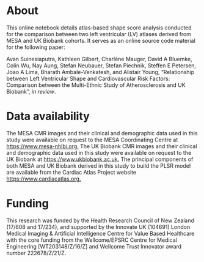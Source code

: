 # About {.unnumbered}

This online notebook details atlas-based shape score analysis conducted for the comparison between two left ventricular (LV) atlases derived from MESA and UK Biobank cohorts. It serves as an online source code material for the following paper:

::: {.callout-note appearance="simple" icon="false"}
Avan Suinesiaputra, Kathleen Gilbert, Charlène Mauger, David A Bluemke, Colin Wu, Nay Aung, Stefan Neubauer, Stefan Piechnik, Steffen E Petersen, Joao A Lima, Bharath Ambale-Venkatesh, and Alistair Young, "Relationship between Left Ventricular Shape and Cardiovascular Risk Factors: Comparison between the Multi-Ethnic Study of Atherosclerosis and UK Biobank", *in review*.
:::

# Data availability

The MESA CMR images and their clinical and demographic data used in this study were available on request to the MESA Coordinating Centre at <https://www.mesa-nhlbi.org.> The UK Biobank CMR images and their clinical and demographic data used in this study were available on request to the UK Biobank at <https://www.ukbiobank.ac.uk.> The principal components of both MESA and UK Biobank derived in this study to build the PLSR model are available from the Cardiac Atlas Project website <https://www.cardiacatlas.org.>

# Funding

This research was funded by the Health Research Council of New Zealand (17/608 and 17/234), and supported by the Innovate UK (104691) London Medical Imaging & Artificial Intelligence Centre for Value Based Healthcare with the core funding from the Wellcome/EPSRC Centre for Medical Engineering [WT203148/Z/16/Z] and Wellcome Trust Innovator award number 222678/Z/21/Z.